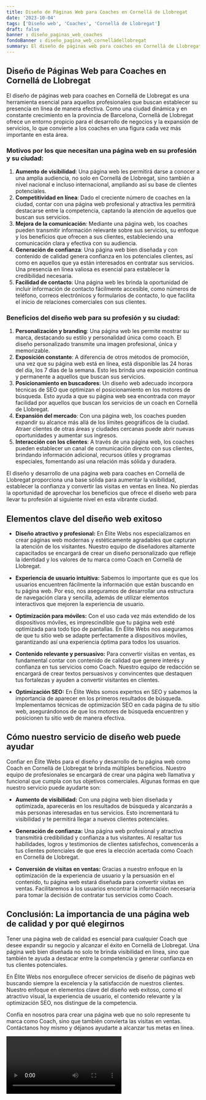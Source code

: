 ```yaml
---
title: Diseño de Páginas Web para Coaches en Cornellá de Llobregat
date: '2023-10-04'
tags: ['Diseño web', 'Coaches', 'Cornellá de Llobregat']
draft: false
banner : diseño_paginas_web_coaches
fondoBanner : diseño_pagina_web_cornelládellobregat
summary: El diseño de páginas web para coaches en Cornellá de Llobregat es una herramienta esencial para aquellos profesionales que buscan establecer su presencia en línea de manera efectiva. Como una ciudad dinámica y en constante crecimiento en la provincia de Barcelona, Cornellá de Llobregat ofrece un entorno propicio para el desarrollo de negocios y la expansión de servicios, lo que convierte a los coaches en una figura cada vez más importante en esta área.
---
```


## **Diseño de Páginas Web para Coaches en Cornellá de Llobregat**

El diseño de páginas web para coaches en Cornellá de Llobregat es una herramienta esencial para aquellos profesionales que buscan establecer su presencia en línea de manera efectiva. Como una ciudad dinámica y en constante crecimiento en la provincia de Barcelona, Cornellá de Llobregat ofrece un entorno propicio para el desarrollo de negocios y la expansión de servicios, lo que convierte a los coaches en una figura cada vez más importante en esta área.

### **Motivos por los que necesitan una página web en su profesión y su ciudad:**
1. **Aumento de visibilidad**: Una página web les permitirá darse a conocer a una amplia audiencia, no solo en Cornellá de Llobregat, sino también a nivel nacional e incluso internacional, ampliando así su base de clientes potenciales.
2. **Competitividad en línea**: Dado el creciente número de coaches en la ciudad, contar con una página web profesional y atractiva les permitirá destacarse entre la competencia, captando la atención de aquellos que buscan sus servicios.
3. **Mejora de la comunicación**: Mediante una página web, los coaches pueden transmitir información relevante sobre sus servicios, su enfoque y los beneficios que ofrecen a sus clientes, estableciendo una comunicación clara y efectiva con su audiencia.
4. **Generación de confianza**: Una página web bien diseñada y con contenido de calidad genera confianza en los potenciales clientes, así como en aquellos que ya están interesados en contratar sus servicios. Una presencia en línea valiosa es esencial para establecer la credibilidad necesaria.
5. **Facilidad de contacto**: Una página web les brinda la oportunidad de incluir información de contacto fácilmente accesible, como números de teléfono, correos electrónicos y formularios de contacto, lo que facilita el inicio de relaciones comerciales con sus clientes.

### **Beneficios del diseño web para su profesión y su ciudad:**
1. **Personalización y branding**: Una página web les permite mostrar su marca, destacando su estilo y personalidad única como coach. El diseño personalizado transmite una imagen profesional, única y memorizable.
2. **Exposición constante**: A diferencia de otros métodos de promoción, una vez que su página web está en línea, está disponible las 24 horas del día, los 7 días de la semana. Esto les brinda una exposición continua y permanente a aquellos que buscan sus servicios.
3. **Posicionamiento en buscadores**: Un diseño web adecuado incorpora técnicas de SEO que optimizan el posicionamiento en los motores de búsqueda. Esto ayuda a que su página web sea encontrada con mayor facilidad por aquellos que buscan los servicios de un coach en Cornellá de Llobregat.
4. **Expansión del mercado**: Con una página web, los coaches pueden expandir su alcance más allá de los límites geográficos de la ciudad. Atraer clientes de otras áreas y ciudades cercanas puede abrir nuevas oportunidades y aumentar sus ingresos.
5. **Interacción con los clientes**: A través de una página web, los coaches pueden establecer un canal de comunicación directo con sus clientes, brindando información adicional, recursos útiles y programas especiales, fomentando así una relación más sólida y duradera.

El diseño y desarrollo de una página web para coaches en Cornellá de Llobregat proporciona una base sólida para aumentar la visibilidad, establecer la confianza y convertir las visitas en ventas en línea. No pierdas la oportunidad de aprovechar los beneficios que ofrece el diseño web para llevar tu profesión al siguiente nivel en esta vibrante ciudad.

<GifSeo />

<Cta />

## Elementos clave del diseño web exitoso

- **Diseño atractivo y profesional:** En Élite Webs nos especializamos en crear páginas web modernas y estéticamente agradables que capturan la atención de los visitantes. Nuestro equipo de diseñadores altamente capacitados se encargará de crear un diseño personalizado que refleje la identidad y los valores de tu marca como Coach en Cornellá de Llobregat.

- **Experiencia de usuario intuitiva:** Sabemos lo importante que es que los usuarios encuentren fácilmente la información que están buscando en tu página web. Por eso, nos aseguramos de desarrollar una estructura de navegación clara y sencilla, además de utilizar elementos interactivos que mejoren la experiencia de usuario.

- **Optimización para móviles:** Con el uso cada vez más extendido de los dispositivos móviles, es imprescindible que tu página web esté optimizada para todo tipo de pantallas. En Élite Webs nos aseguramos de que tu sitio web se adapte perfectamente a dispositivos móviles, garantizando así una experiencia óptima para todos los usuarios.

- **Contenido relevante y persuasivo:** Para convertir visitas en ventas, es fundamental contar con contenido de calidad que genere interés y confianza en tus servicios como Coach. Nuestro equipo de redacción se encargará de crear textos persuasivos y convincentes que destaquen tus fortalezas y ayuden a convertir visitantes en clientes.

- **Optimización SEO:** En Élite Webs somos expertos en SEO y sabemos la importancia de aparecer en los primeros resultados de búsqueda. Implementamos técnicas de optimización SEO en cada página de tu sitio web, asegurándonos de que los motores de búsqueda encuentren y posicionen tu sitio web de manera efectiva.

## Cómo nuestro servicio de diseño web puede ayudar

Confiar en Élite Webs para el diseño y desarrollo de tu página web como Coach en Cornellá de Llobregat te brinda múltiples beneficios. Nuestro equipo de profesionales se encargará de crear una página web llamativa y funcional que cumpla con tus objetivos comerciales. Algunas formas en que nuestro servicio puede ayudarte son:

- **Aumento de visibilidad:** Con una página web bien diseñada y optimizada, aparecerás en los resultados de búsqueda y alcanzarás a más personas interesadas en tus servicios. Esto incrementará tu visibilidad y te permitirá llegar a nuevos clientes potenciales.

- **Generación de confianza:** Una página web profesional y atractiva transmitirá credibilidad y confianza a tus visitantes. Al resaltar tus habilidades, logros y testimonios de clientes satisfechos, convencerás a tus clientes potenciales de que eres la elección acertada como Coach en Cornellá de Llobregat.

- **Conversión de visitas en ventas:** Gracias a nuestro enfoque en la optimización de la experiencia de usuario y la persuasión en el contenido, tu página web estará diseñada para convertir visitas en ventas. Facilitaremos a los usuarios encontrar la información necesaria para tomar la decisión de contratar tus servicios como Coach.

## Conclusión: La importancia de una página web de calidad y por qué elegirnos

Tener una página web de calidad es esencial para cualquier Coach que desee expandir su negocio y alcanzar el éxito en Cornellá de Llobregat. Una página web bien diseñada no solo te brinda visibilidad en línea, sino que también te ayuda a destacar entre la competencia y generar confianza en tus clientes potenciales.

En Élite Webs nos enorgullece ofrecer servicios de diseño de páginas web buscando siempre la excelencia y la satisfacción de nuestros clientes. Nuestro enfoque en elementos clave del diseño web exitoso, como el atractivo visual, la experiencia de usuario, el contenido relevante y la optimización SEO, nos distingue de la competencia.

Confía en nosotros para crear una página web que no solo represente tu marca como Coach, sino que también convierta las visitas en ventas. Contáctanos hoy mismo y déjanos ayudarte a alcanzar tus metas en línea.

<Video />

<CtaBot job='Coaches' city='Cornellá de Llobregat'/>

<Gmaps query='Cornellá de Llobregat+españa+maps' />
